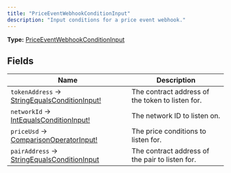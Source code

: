 ```yaml
---
title: "PriceEventWebhookConditionInput"
description: "Input conditions for a price event webhook."
---
```


**Type:** [PriceEventWebhookConditionInput](/api-reference/types/priceeventwebhookconditioninput)

## Fields

| Name | Description |
|------|-------------|
| `tokenAddress` → [StringEqualsConditionInput!](/api-reference/types/stringequalsconditioninput) | The contract address of the token to listen for. |
| `networkId` → [IntEqualsConditionInput!](/api-reference/types/intequalsconditioninput) | The network ID to listen on. |
| `priceUsd` → [ComparisonOperatorInput!](/api-reference/types/comparisonoperatorinput) | The price conditions to listen for. |
| `pairAddress` → [StringEqualsConditionInput](/api-reference/types/stringequalsconditioninput) | The contract address of the pair to listen for. |

